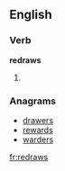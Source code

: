 ==English==

===Verb===
'''redraws'''

# {{third-person singular of|[[redraw]]}}

===Anagrams===
* [[drawers#English|drawers]]
* [[rewards#English|rewards]]
* [[warders#English|warders]]

[[fr:redraws]]